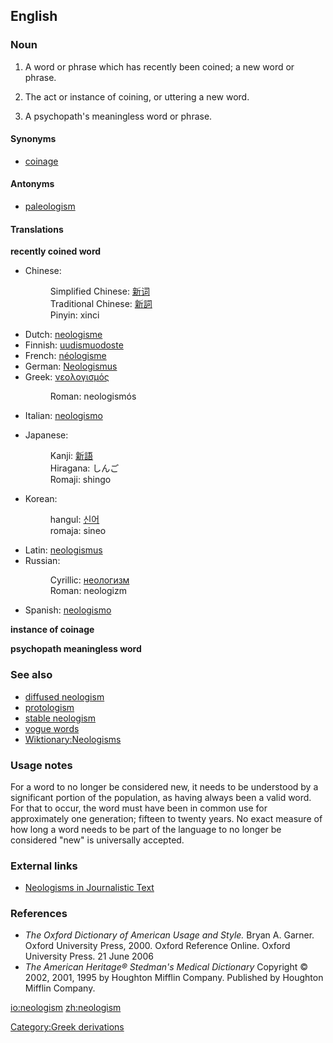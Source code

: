 ==English==

===Noun===
{{en-noun-reg-both}}

# A word or phrase which has recently been coined; a new word or phrase. 
# {{uncountable}} The act or instance of coining, or uttering a new word.
# A psychopath's meaningless word or phrase.

====Synonyms====
* [[coinage]]

====Antonyms====
* [[paleologism]]

====Translations====
'''recently coined word'''
{{top}}
*Chinese: 
*:Simplified Chinese: [[新词]]
*:Traditional Chinese: [[新詞]]
*:Pinyin: xinci
*Dutch: [[neologisme]] {{n}}
*Finnish: [[uudismuodoste]]
*French: [[néologisme]] {{m}}
*German: [[Neologismus]] {{m}}
*Greek: [[νεολογισμός]]
*:Roman: neologismós
*Italian: [[neologismo]] {{m}}
{{mid}}
*Japanese: 
*:Kanji: [[新語]]
*:Hiragana: しんご
*:Romaji: shingo
*Korean: 
*:hangul: [[신어]]
*:romaja: sineo
*Latin: [[neologismus]] {{m}}
*Russian: 
*:Cyrillic: [[неологизм]]
*:Roman: neologizm
*Spanish: [[neologismo]] {{m}}
{{bottom}}

'''instance of coinage'''
{{top}}
{{mid}}
{{bottom}}

'''psychopath meaningless word'''
{{top}}
{{mid}}
{{bottom}}

===See also===
* [[diffused neologism]]
* [[protologism]]
* [[stable neologism]]
* [[vogue word]]s
* [[Wiktionary:Neologisms]]

===Usage notes===
For a word to no longer be considered new, it needs to be understood by a significant portion of the population, as having always been a valid word.  For that to occur, the word must have been in common use for approximately one generation; fifteen to twenty years.  No exact measure of how long a word needs to be part of the language to no longer be considered "new" is universally accepted.

===External links===
* [http://rdues.uce.ac.uk/neologisms.shtml Neologisms in Journalistic Text]

===References===
*''The Oxford Dictionary of American Usage and Style.''  Bryan A. Garner. Oxford University Press, 2000. Oxford Reference Online. Oxford University Press.  21 June 2006
*''The American Heritage® Stedman's Medical Dictionary'' Copyright © 2002, 2001, 1995 by Houghton Mifflin Company. Published by Houghton Mifflin Company.

[[Category:Greek derivations]]

[[io:neologism]]
[[zh:neologism]]
